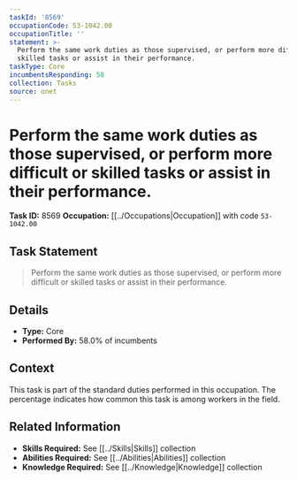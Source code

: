 ```yaml
---
taskId: '8569'
occupationCode: 53-1042.00
occupationTitle: ''
statement: >-
  Perform the same work duties as those supervised, or perform more difficult or
  skilled tasks or assist in their performance.
taskType: Core
incumbentsResponding: 58
collection: Tasks
source: onet
---
```

# Perform the same work duties as those supervised, or perform more difficult or skilled tasks or assist in their performance.

**Task ID:** 8569
**Occupation:** [[../Occupations|Occupation]] with code `53-1042.00`

## Task Statement

> Perform the same work duties as those supervised, or perform more difficult or skilled tasks or assist in their performance.

## Details

- **Type:** Core
- **Performed By:** 58.0% of incumbents

## Context

This task is part of the standard duties performed in this occupation. The percentage indicates how common this task is among workers in the field.

## Related Information

- **Skills Required:** See [[../Skills|Skills]] collection
- **Abilities Required:** See [[../Abilities|Abilities]] collection
- **Knowledge Required:** See [[../Knowledge|Knowledge]] collection
